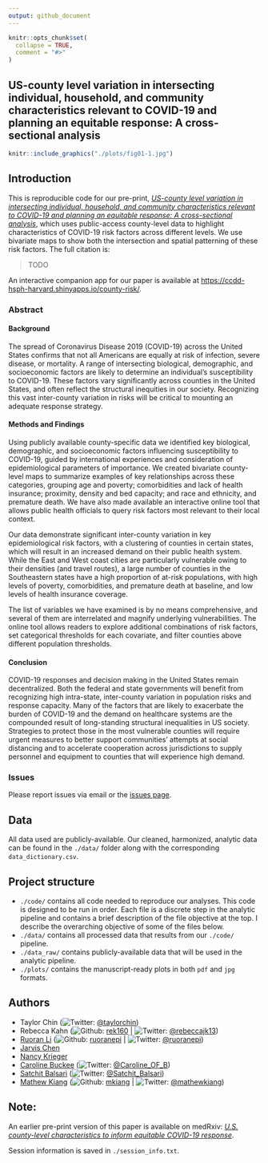 ```yaml
---
output: github_document
---
```


<!-- README.md is generated from README.Rmd. Please edit that file -->

```r
knitr::opts_chunk$set(
  collapse = TRUE,
  comment = "#>"
)
```
## US-county level variation in intersecting individual, household, and community characteristics relevant to COVID-19 and planning an equitable response: A cross-sectional analysis

<p align = "center">
```r
knitr::include_graphics("./plots/fig01-1.jpg")
```
</p>

## Introduction 

This is reproducible code for our pre-print, [*US-county level variation in intersecting individual, household, and community characteristics relevant to COVID-19 and planning an equitable response: A cross-sectional analysis*](TODO), which uses public-access county-level data to highlight characteristics of COVID-19 risk factors across different levels. We use bivariate maps to show both the intersection and spatial patterning of these risk factors. The full citation is:

> TODO

An interactive companion app for our paper is available at [https://ccdd-hsph-harvard.shinyapps.io/county-risk/](https://ccdd-hsph-harvard.shinyapps.io/county-risk/). 

### Abstract
#### Background
The spread of Coronavirus Disease 2019 (COVID-19) across the United States confirms that not all Americans are equally at risk of infection, severe disease, or mortality. A range of intersecting biological, demographic, and socioeconomic factors are likely to determine an individual’s susceptibility to COVID-19. These factors vary significantly across counties in the United States, and often reflect the structural inequities in our society. Recognizing this vast inter-county variation in risks will be critical to mounting an adequate response strategy. 

#### Methods and Findings
Using publicly available county-specific data we identified key biological, demographic, and socioeconomic factors influencing susceptibility to COVID-19, guided by international experiences and consideration of epidemiological parameters of importance. We created bivariate county-level maps to summarize examples of key relationships across these categories, grouping age and poverty; comorbidities and lack of health insurance; proximity, density and bed capacity; and race and ethnicity, and premature death. We have also made available an interactive online tool that allows public health officials to query risk factors most relevant to their local context.

Our data demonstrate significant inter-county variation in key epidemiological risk factors, with a clustering of counties in certain states, which will result in an increased demand on their public health system. While the East and West coast cities are particularly vulnerable owing to their densities (and travel routes), a large number of counties in the Southeastern states have a high proportion of at-risk populations, with high levels of poverty, comorbidities, and premature death at baseline, and low levels of health insurance coverage.

The list of variables we have examined is by no means comprehensive, and several of them are interrelated and magnify underlying vulnerabilities. The online tool allows readers to explore additional combinations of risk factors, set categorical thresholds for each covariate, and filter counties above different population thresholds.

#### Conclusion
COVID-19 responses and decision making in the United States remain decentralized. Both the federal and state governments will benefit from recognizing high intra-state, inter-county variation in population risks and response capacity. Many of the factors that are likely to exacerbate the burden of COVID-19 and the demand on healthcare systems are the compounded result of long-standing structural inequalities in US society. Strategies to protect those in the most vulnerable counties will require urgent measures to better support communities’ attempts at social distancing and to accelerate cooperation across jurisdictions to supply personnel and equipment to counties that will experience high demand.


### Issues

Please report issues via email or the [issues page](https://github.com/mkiang/county_preparedness/issues). 

## Data

All data used are publicly-available. Our cleaned, harmonized, analytic data can be found in the `./data/` folder along with the corresponding `data_dictionary.csv`.

## Project structure

- `./code/` contains all code needed to reproduce our analyses. This code is designed to be run in order. Each file is a discrete step in the analytic pipeline and contains a brief description of the file objective at the top. I describe the overarching objective of some of the files below. 
- `./data/` contains all processed data that results from our `./code/` pipeline.
- `./data_raw/` contains publicly-available data that will be used in the analytic pipeline. 
- `./plots/` contains the manuscript-ready plots in both `pdf` and `jpg` formats. 

## Authors

- Taylor Chin (![Twitter](http://i.imgur.com/wWzX9uB.png): [\@taylorchin](https://twitter.com/taylorchin))
- Rebecca Kahn (![Github](http://i.imgur.com/9I6NRUm.png): [rek160](https://github.com/rek160) | ![Twitter](http://i.imgur.com/wWzX9uB.png): [\@rebeccajk13](https://twitter.com/rebeccajk13))
- [Ruoran Li](https://scholar.harvard.edu/rli/home) (![Github](http://i.imgur.com/9I6NRUm.png): [ruoranepi](https://github.com/ruoranepi) | ![Twitter](http://i.imgur.com/wWzX9uB.png): [\@ruoranepi](https://twitter.com/ruoranepi))
- [Jarvis Chen](https://www.dfhcc.harvard.edu/insider/member-detail/member/jarvis-t-chen-scd/) 
- [Nancy Krieger](https://www.hsph.harvard.edu/nancy-krieger/) 
- [Caroline Buckee](https://www.hsph.harvard.edu/magazine/magazine_article/the-uses-of-outrage/) (![Twitter](http://i.imgur.com/wWzX9uB.png): [\@Caroline_OF_B](https://twitter.com/Caroline_OF_B))
- [Satchit Balsari](https://fxb.harvard.edu/people/satchit-balsari/) (![Twitter](http://i.imgur.com/wWzX9uB.png): [\@Satchit_Balsari](https://twitter.com/Satchit_Balsari))
- [Mathew Kiang](https://mathewkiang.com) (![Github](http://i.imgur.com/9I6NRUm.png): [mkiang](https://github.com/mkiang) | ![Twitter](http://i.imgur.com/wWzX9uB.png): [\@mathewkiang](https://twitter.com/mathewkiang))

## Note:

An earlier pre-print version of this paper is available on medRxiv: [*U.S. county-level characteristics to inform equitable COVID-19 response*](https://www.medrxiv.org/content/10.1101/2020.04.08.20058248v1). 

Session information is saved in `./session_info.txt`. 

